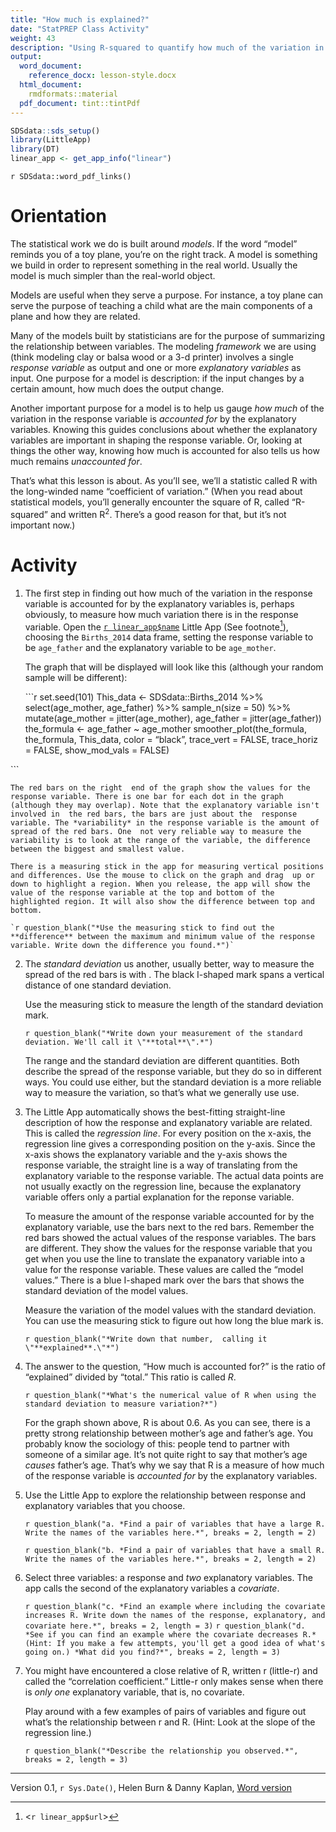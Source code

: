 ```yaml
---
title: "How much is explained?"
date: "StatPREP Class Activity"
weight: 43
description: "Using R-squared to quantify how much of the variation in a response variable is accounted for by explanatory variables."
output:
  word_document:
    reference_docx: lesson-style.docx
  html_document:
    rmdformats::material
  pdf_document: tint::tintPdf
---
```



```r
SDSdata::sds_setup()
library(LittleApp)
library(DT)
linear_app <- get_app_info("linear")
```

`r SDSdata::word_pdf_links()`

# Orientation

The statistical work we do is built around *models*. If the word "model" reminds you of a toy plane, you're on the right track. A model is something we build in order to represent something in the real world. Usually the model is much simpler than the real-world object. 

Models are useful when they serve a purpose. For instance, a toy plane can serve the purpose of teaching a child what are the main components of a plane and how they are related. 

Many of the models built by statisticians are for the purpose of summarizing the relationship between variables. The modeling *framework* we are using (think modeling clay or balsa wood or a 3-d printer) involves a single *response variable* as output and one or more *explanatory variables* as input. One purpose for a model is description: if the input changes by a certain amount, how much does the output change.

Another important purpose for a model is to help us gauge *how much* of the variation in the response variable is *accounted for* by the explanatory  variables. Knowing this guides conclusions about whether the explanatory variables are important in shaping the response variable. Or, looking at things the other way, knowing how much is accounted for also tells us how much remains *unaccounted for*.

That's what this lesson is about. As you'll see, we'll a statistic called R with the long-winded name "coefficient of variation."  (When you read about statistical models, you'll generally encounter the square of R, called "R-squared" and written R^2^. There's a good reason for that, but it's not important now.)

# Activity

1. The first step in finding out how much of the variation in the response variable is accounted for by the explanatory variables is, perhaps obviously, to measure how much variation there is in the response variable. Open the [`r linear_app$name`](`r linear_app$url`) Little App (See footnote^[<`r linear_app$url`>]), choosing the `Births_2014` data frame, setting the response variable to be `age_father` and the explanatory variable to be `age_mother`. 

    The graph that will be displayed will look like this (although your random sample will be different):

    ```r
set.seed(101)
This_data <- SDSdata::Births_2014 %>% select(age_mother, age_father) %>% sample_n(size = 50) %>%
  mutate(age_mother = jitter(age_mother), age_father = jitter(age_father))
the_formula <- age_father ~ age_mother
smoother_plot(the_formula, the_formula, This_data, color = "black", 
              trace_vert = FALSE, trace_horiz = FALSE, show_mod_vals = FALSE)

```

    The red bars on the right  end of the graph show the values for the response variable. There is one bar for each dot in the graph (although they may overlap). Note that the explanatory variable isn't involved in  the red bars, the bars are just about the  response  variable. The *variability* in the response variable is the amount of spread of the red bars. One  not very reliable way to measure the variability is to look at the range of the variable, the difference between the biggest and smallest value.

    There is a measuring stick in the app for measuring vertical positions and differences. Use the mouse to click on the graph and drag  up or down to highlight a region. When you release, the app will show the value of the response variable at the top and bottom of the highlighted region. It will also show the difference between top and bottom.

    `r question_blank("*Use the measuring stick to find out the **difference** between the maximum and minimum value of the response variable. Write down the difference you found.*")`

2. The *standard deviation* us another, usually better, way to measure the spread of the red bars is with . The black I-shaped mark spans a vertical distance of one standard deviation.

   Use the measuring stick to measure the length of the standard deviation mark. 
    
   `r question_blank("*Write down your measurement of the standard deviation. We'll call it \"**total**\".*")`

    The range and the standard deviation are different quantities. Both describe the spread of the response variable, but they do so in different ways. You could use either,  but the standard deviation is a more reliable way to measure the variation, so that's what we generally use use.

3. The Little App automatically shows the best-fitting  straight-line description of how the response and explanatory variable are related. This is called the *regression line*. For every position on the x-axis, the regression line gives a corresponding position on the y-axis. Since the x-axis shows the explanatory variable and the y-axis shows the response variable, the straight line is a way of translating from the explanatory variable to the response variable. The actual data points are not usually exactly on the regression line, because the explanatory variable offers only a partial explanation for the reponse variable. 

    To measure the amount of the response variable accounted for by the explanatory variable, use  the  bars next to the red bars. Remember the red bars showed the actual values of the response variables. The  bars are different. They show the values for the response variable that you get when you use the line to translate the expanatory variable into a value for the response variable. These values are called the "model values." There is a blue I-shaped mark over the  bars that shows the standard deviation of the model values.  

    Measure the variation of the model values with the standard deviation. You can use the measuring stick to figure out how long the blue mark is. 
    
    `r question_blank("*Write down that number,  calling it \"**explained**.\"*")`

3. The answer to the question, "How much is accounted for?" is the ratio of "explained" divided by "total."  This ratio is called *R*.

    `r question_blank("*What's the numerical value of R when using the standard deviation to measure variation?*")`
    
    For the graph shown above, R is about 0.6. As you can see, there is a pretty strong relationship between mother's age and father's age. You probably know the sociology of this: people tend to partner with someone of a similar age. It's not quite right to say that mother's age *causes* father's age. That's why we say  that R is a measure of how much of the response variable is *accounted for* by the explanatory variables. 

4. Use the Little App to explore the relationship between response and explanatory variables that you choose. 

    `r question_blank("a. *Find a pair of variables that have a large R. Write the names of the variables here.*", breaks = 2, length = 2)`
        
    `r question_blank("b. *Find a pair of variables that have a small R. Write the names of the variables here.*", breaks = 2, length = 2)`
      
5. Select three variables: a response and *two* explanatory variables. The app calls the second of the explanatory variables a *covariate*. 
    
    `r question_blank("c. *Find an example where including the covariate increases R. Write down the names of the response, explanatory, and covariate here.*", breaks = 2, length = 3)`
    `r question_blank("d. *See if you can find an example where the covariate decreases R.* (Hint: If you make a few attempts, you'll get a good idea of what's going on.) *What did you find?*", breaks = 2, length = 3)`
        
6. You might have encountered a close relative of R, written r (little-r) and called the "correlation coefficient." Little-r only makes sense when there is *only one* explanatory variable, that is, no covariate. 

    Play around with a few examples of pairs of variables and figure out what's the relationship between r and R. (Hint: Look at the slope of the regression line.)
    
    `r question_blank("*Describe the relationship you observed.*", breaks = 2, length = 3)`
      

----------------------

Version 0.1, `r Sys.Date()`, Helen Burn & Danny Kaplan, [Word version](`r paste0("/word-versions/",tools::file_path_sans_ext(knitr::current_input()), ".docx")`)
